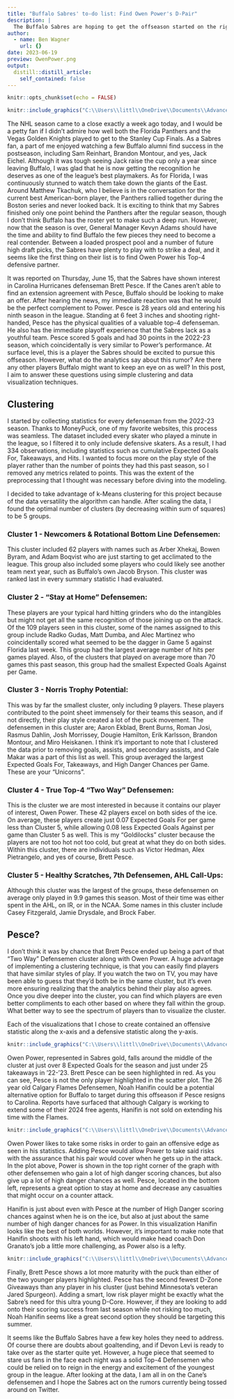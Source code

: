 ```yaml
---
title: "Buffalo Sabres' to-do list: Find Owen Power's D-Pair"
description: |
  The Buffalo Sabres are hoping to get the offseason started on the right foot by finding Owen Power a linemate. By utilizing the K-Means clustering technique, I take a look at which defensemen around the league would be the best fit to play alongside the 20 year old stud. 
author:
  - name: Ben Wagner
    url: {}
date: 2023-06-19
preview: OwenPower.png
output:
  distill::distill_article:
    self_contained: false
---
```



```r
knitr::opts_chunk$set(echo = FALSE)
```

```r
knitr::include_graphics("C:\\Users\\littl\\OneDrive\\Documents\\Advanced Data Sci\\Wagner_website\\_Posts\\2023-06-19-dmanclustering\\Power2.jpg")
``` 


The NHL season came to a close exactly a week ago today, and I would be a petty fan if I didn't admire how well both the Florida Panthers and the Vegas Golden Knights played to get to the Stanley Cup Finals. As a Sabres fan, a part of me enjoyed watching a few Buffalo alumni find success in the postseason, including Sam Reinhart, Brandon Montour, and yes, Jack Eichel. Although it was tough seeing Jack raise the cup only a year since leaving Buffalo, I was glad that he is now getting the recognition he deserves as one of the league's best playmakers. As for Florida, I was continuously stunned to watch them take down the giants of the East. Around Matthew Tkachuk, who I believe is in the conversation for the current best American-born player, the Panthers rallied together during the Boston series and never looked back. It is exciting to think that my Sabres finished only one point behind the Panthers after the regular season, though I don't think Buffalo has the roster yet to make such a deep run. However, now that the season is over, General Manager Kevyn Adams should have the time and ability to find Buffalo the few pieces they need to become a real contender. Between a loaded prospect pool and a number of future high draft picks, the Sabres have plenty to play with to strike a deal, and it seems like the first thing on their list is to find Owen Power his Top-4 defensive partner.

It was reported on Thursday, June 15, that the Sabres have shown interest in Carolina Hurricanes defenseman Brett Pesce. If the Canes aren't able to find an extension agreement with Pesce, Buffalo should be looking to make an offer. After hearing the news, my immediate reaction was that he would be the perfect complement to Power. Pesce is 28 years old and entering his ninth season in the league. Standing at 6 feet 3 inches and shooting right-handed, Pesce has the physical qualities of a valuable top-4 defenseman. He also has the immediate playoff experience that the Sabres lack as a youthful team. Pesce scored 5 goals and had 30 points in the 2022-23 season, which coincidentally is very similar to Power's performance. At surface level, this is a player the Sabres should be excited to pursue this offseason. However, what do the analytics say about this rumor? Are there any other players Buffalo might want to keep an eye on as well? In this post, I aim to answer these questions using simple clustering and data visualization techniques.

## Clustering
I started by collecting statistics for every defenseman from the 2022-23 season. Thanks to MoneyPuck, one of my favorite websites, this process was seamless. The dataset included every skater who played a minute in the league, so I filtered it to only include defensive skaters. As a result, I had 334 observations, including statistics such as cumulative Expected Goals For, Takeaways, and Hits. I wanted to focus more on the play style of the player rather than the number of points they had this past season, so I removed any metrics related to points. This was the extent of the preprocessing that I thought was necessary before diving into the modeling.

I decided to take advantage of k-Means clustering for this project because of the data versatility the algorithm can handle. After scaling the data, I found the optimal number of clusters (by decreasing within sum of squares) to be 5 groups.

### Cluster 1 - Newcomers & Rotational Bottom Line Defensemen: 
This cluster included 62 players with names such as Arber Xhekaj, Bowen Byram, and Adam Boqvist who are just starting to get acclimated to the league. This group also included some players who could likely see another team next year, such as Buffalo's own Jacob Bryson. This cluster was ranked last in every summary statistic I had evaluated.

### Cluster 2 - "Stay at Home" Defensemen: 
These players are your typical hard hitting grinders who do the intangibles but might not get all the same recognition of those joining up on the attack. Of the 109 players seen in this cluster, some of the names assigned to this group include Radko Gudas, Matt Dumba, and Alec Martinez who coincidentally scored what seemed to be the dagger in Game 5 against Florida last week. This group had the largest average number of hits per games played. Also, of the clusters that played on average more than 70 games this past season, this group had the smallest Expected Goals Against per Game. 

### Cluster 3 - Norris Trophy Potential: 
This was by far the smallest cluster, only including 9 players. These players contributed to the point sheet immensely for their teams this season, and if not directly, their play style created a lot of the puck movement. The defensemen in this cluster are; Aaron Ekblad, Brent Burns, Roman Josi, Rasmus Dahlin, Josh Morrissey, Dougie Hamilton, Erik Karlsson, Brandon Montour, and Miro Heiskanen. I think it's important to note that I clustered the data prior to removing goals, assists, and secondary assists, and Cale Makar was a part of this list as well. This group averaged the largest Expected Goals For, Takeaways, and High Danger Chances per Game. These are your "Unicorns". 

### Cluster 4 - True Top-4 "Two Way" Defensemen:
This is the cluster we are most interested in because it contains our player of interest, Owen Power. These 42 players excel on both sides of the ice. On average, these players create just 0.07 Expected Goals For per game less than Cluster 5, while allowing 0.08 less Expected Goals Against per game than Cluster 5 as well. This is my "Goldilocks" cluster because the players are not too hot not too cold, but great at what they do on both sides. Within this cluster, there are individuals such as Victor Hedman, Alex Pietrangelo, and yes of course, Brett Pesce.

### Cluster 5 - Healthy Scratches, 7th Defensemen, AHL Call-Ups: 
Although this cluster was the largest of the groups, these defensemen on average only played in 9.9 games this season. Most of their time was either spent in the AHL, on IR, or in the NCAA. Some names in this cluster include Casey Fitzgerald, Jamie Drysdale, and Brock Faber.

## Pesce?
I don't think it was by chance that Brett Pesce ended up being a part of that "Two Way" Defensemen cluster along with Owen Power. A huge advantage of implementing a clustering technique, is that you can easily find players that have similar styles of play. If you watch the two on TV, you may have been able to guess that they'd both be in the same cluster, but it's even more ensuring realizing that the analytics behind their play also agrees. Once you dive deeper into the cluster, you can find which players are even better compliments to each other based on where they fall within the group. What better way to see the spectrum of players than to visualize the cluster.

Each of the visualizations that I chose to create contained an offensive statistic along the x-axis and a defensive statistic along the y-axis.

```r
knitr::include_graphics("C:\\Users\\littl\\OneDrive\\Documents\\Advanced Data Sci\\Wagner_website\\_Posts\\2023-06-19-dmanclustering\\takeaways vs. xG.png")
``` 

Owen Power, represented in Sabres gold, falls around the middle of the cluster at just over 8 Expected Goals for the season and just under 25 takeaways in '22-'23. Brett Pesce can be seen highlighted in red. As you can see, Pesce is not the only player highlighted in the scatter plot. The 26 year old Calgary Flames Defensemen, Noah Hanifin could be a potential alternative option for Buffalo to target during this offseason if Pesce resigns to Carolina. Reports have surfaced that although Calgary is working to extend some of their 2024 free agents, Hanifin is not sold on extending his time with the Flames.  

```r
knitr::include_graphics("C:\\Users\\littl\\OneDrive\\Documents\\Advanced Data Sci\\Wagner_website\\_Posts\\2023-06-19-dmanclustering\\High Danger for and Against.png")
``` 

Owen Power likes to take some risks in order to gain an offensive edge as seen in his statistics. Adding Pesce would allow Power to take said risks with the assurance that his pair would cover when he gets up in the attack. In the plot above, Power is shown in the top right corner of the graph with other defensemen who gain a lot of high danger scoring chances, but also give up a lot of high danger chances as well. Pesce, located in the bottom left, represents a great option to stay at home and decrease any casualties that might occur on a counter attack.

Hanifin is just about even with Pesce at the number of High Danger scoring chances against when he is on the ice, but also at just about the same number of high danger chances for as Power. In this visualization Hanifin looks like the best of both worlds. However, it's important to make note that Hanifin shoots with his left hand, which would make head coach Don Granato's job a little more challenging, as Power also is a lefty. 

```r
knitr::include_graphics("C:\\Users\\littl\\OneDrive\\Documents\\Advanced Data Sci\\Wagner_website\\_Posts\\2023-06-19-dmanclustering\\giveaways vs xG Created.png")
``` 

Finally, Brett Pesce shows a lot more maturity with the puck than either of the two younger players highlighted. Pesce has the second fewest D-Zone Giveaways than any player in his cluster (just behind Minnesota's veteran Jared Spurgeon). Adding a smart, low risk player might be exactly what the Sabre's need for this ultra young D-Core. However, if they are looking to add onto their scoring success from last season while not risking too much, Noah Hanifin seems like a great second option they should be targeting this summer.

It seems like the Buffalo Sabres have a few key holes they need to address. Of course there are doubts about goaltending, and if Devon Levi is ready to take over as the starter quite yet. However, a huge piece that seemed to stare us fans in the face each night was a solid Top-4 Defensemen who could be relied on to reign in the energy and excitement of the youngest group in the league. After looking at the data, I am all in on the Cane's defensemen and I hope the Sabres act on the rumors currently being tossed around on Twitter.






